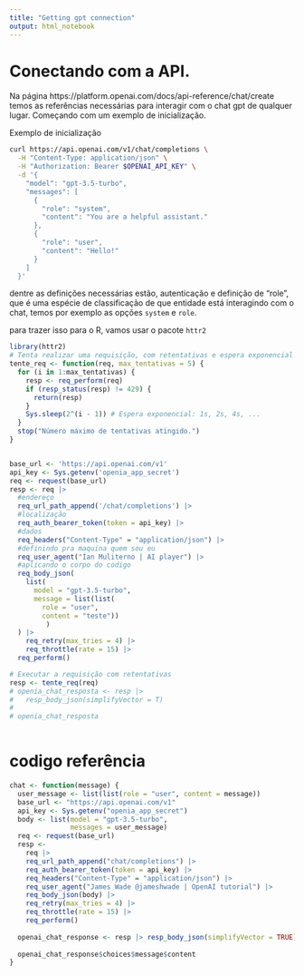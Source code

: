 ---
title: "Getting gpt connection"
output: html_notebook
---

# Conectando com a API. 

Na página https://platform.openai.com/docs/api-reference/chat/create temos as referências necessárias para interagir com o chat gpt de qualquer lugar. Começando com um exemplo de inicialização.

Exemplo de inicialização


```{bash}
curl https://api.openai.com/v1/chat/completions \
  -H "Content-Type: application/json" \
  -H "Authorization: Bearer $OPENAI_API_KEY" \
  -d '{
    "model": "gpt-3.5-turbo",
    "messages": [
      {
        "role": "system",
        "content": "You are a helpful assistant."
      },
      {
        "role": "user",
        "content": "Hello!"
      }
    ]
  }'

```

dentre as definições necessárias estão, autenticação e definição de "role", que é uma espécie de classificação de que entidade está interagindo com o chat, temos por exemplo as opções `system` e `role`.

para trazer isso para o R, vamos usar o pacote `httr2`

```{r}
library(httr2)
# Tenta realizar uma requisição, com retentativas e espera exponencial
tente_req <- function(req, max_tentativas = 5) {
  for (i in 1:max_tentativas) {
    resp <- req_perform(req)
    if (resp_status(resp) != 429) {
      return(resp)
    }
    Sys.sleep(2^(i - 1)) # Espera exponencial: 1s, 2s, 4s, ...
  }
  stop("Número máximo de tentativas atingido.")
}


base_url <- 'https://api.openai.com/v1'
api_key <- Sys.getenv('openia_app_secret')
req <- request(base_url)
resp <- req |> 
  #endereço
  req_url_path_append('/chat/completions') |> 
  #localização
  req_auth_bearer_token(token = api_key) |> 
  #dados
  req_headers("Content-Type" = "application/json") |> 
  #definindo pra maquina quem sou eu
  req_user_agent("Ían Muliterno | AI player") |> 
  #aplicando o corpo do codigo
  req_body_json(
    list(
      model = "gpt-3.5-turbo",
      message = list(list(
        role = "user",
        content = "teste"))
         )
  ) |> 
    req_retry(max_tries = 4) |> 
    req_throttle(rate = 15) |> 
  req_perform()

# Executar a requisição com retentativas
resp <- tente_req(req)
# openia_chat_resposta <- resp |> 
#   resp_body_json(simplifyVector = T)
# 
# openia_chat_resposta
  
```
# codigo referência

```{r}
chat <- function(message) {
  user_message <- list(list(role = "user", content = message))
  base_url <- "https://api.openai.com/v1"
  api_key <- Sys.getenv("openia_app_secret")
  body <- list(model = "gpt-3.5-turbo",
               messages = user_message)
  req <- request(base_url)
  resp <-
    req |> 
    req_url_path_append("chat/completions") |> 
    req_auth_bearer_token(token = api_key) |> 
    req_headers("Content-Type" = "application/json") |> 
    req_user_agent("James Wade @jameshwade | OpenAI tutorial") |> 
    req_body_json(body) |> 
    req_retry(max_tries = 4) |> 
    req_throttle(rate = 15) |> 
    req_perform()
  
  openai_chat_response <- resp |> resp_body_json(simplifyVector = TRUE)
  
  openai_chat_response$choices$message$content
}
```

